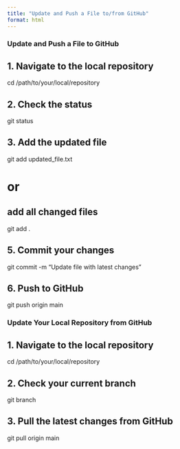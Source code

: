 ```yaml
---
title: "Update and Push a File to/from GitHub"
format: html
---
```


### Update and Push a File to GitHub

## 1. Navigate to the local repository
cd /path/to/your/local/repository

## 2. Check the status
git status

## 3. Add the updated file
git add updated_file.txt

# or 

## add all changed files
git add .

## 5. Commit your changes
git commit -m "Update file with latest changes"

## 6. Push to GitHub
git push origin main


### Update Your Local Repository from GitHub
## 1. Navigate to the local repository
cd /path/to/your/local/repository

## 2. Check your current branch
git branch

## 3. Pull the latest changes from GitHub
git pull origin main


